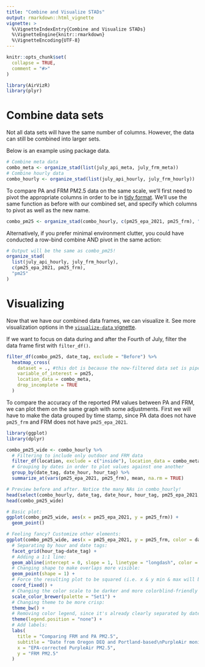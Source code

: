 ```yaml
---
title: "Combine and Visualize STADs"
output: rmarkdown::html_vignette
vignette: >
  %\VignetteIndexEntry{Combine and Visualize STADs}
  %\VignetteEngine{knitr::rmarkdown}
  %\VignetteEncoding{UTF-8}
---
```


```r
knitr::opts_chunk$set(
  collapse = TRUE,
  comment = "#>"
)
```

```r
library(AirVizR)
library(plyr)
```

# Combine data sets

Not all data sets will have the same number of columns. However, the data can still be combined into larger sets.

Below is an example using package data.

```r
# Combine meta data
combo_meta <- organize_stad(list(july_api_meta, july_frm_meta))
# Combine hourly data
combo_hourly <- organize_stad(list(july_api_hourly, july_frm_hourly))
```

To compare PA and FRM PM2.5 data on the same scale, we'll first need to pivot the appropriate columns in order to be in [tidy format](https://r4ds.had.co.nz/tidy-data.html#tidy-data-1).
We'll use the same function as before with our combined set, and specify which columns to pivot as well as the new name.
```r
combo_pm25 <- organize_stad(combo_hourly, c(pm25_epa_2021, pm25_frm), "pm25")
```


Alternatively, if you prefer minimal environment clutter, you could have conducted a row-bind combine AND pivot in the same action:

```r
# Output will be the same as combo_pm25!
organize_stad(
  list(july_api_hourly, july_frm_hourly),
  c(pm25_epa_2021, pm25_frm),
  "pm25"
)
```

# Visualizing
Now that we have our combined data frames, we can visualize it. See more visualization options in the [`visualize-data` vignette](visualize-data.html).

If we want to focus on data during and after the Fourth of July, filter the data frame first with `filter_df()`.

```r
filter_df(combo_pm25, date_tag, exclude = "Before") %>% 
  heatmap_cross(
    dataset = ., #this dot is because the now-filtered data set is piped in from above
    variable_of_interest = pm25,
    location_data = combo_meta,
    drop_incomplete = TRUE
  )
```

To compare the accuracy of the reported PM values between PA and FRM, we can plot them on the same graph with some adjustments. First we will have to make the data grouped by time stamp, since PA data does not have `pm25_frm` and FRM does not have `pm25_epa_2021`.

```r
library(ggplot)
library(dplyr)

combo_pm25_wide <- combo_hourly %>% 
  # Filtering to include only outdoor and FRM data
  filter_df(location, exclude = c("inside"), location_data = combo_meta) %>% 
  # Grouping by dates in order to plot values against one another
  group_by(date_tag, date_hour, hour_tag) %>% 
  summarize_at(vars(pm25_epa_2021, pm25_frm), mean, na.rm = TRUE)

# Preview before and after. Notice the many NAs in combo_hourly!
head(select(combo_hourly, date_tag, date_hour, hour_tag, pm25_epa_2021, pm25_frm))
head(combo_pm25_wide)

# Basic plot:
ggplot(combo_pm25_wide, aes(x = pm25_epa_2021, y = pm25_frm)) +
  geom_point()

# Feeling fancy? Customize other elements:
ggplot(combo_pm25_wide, aes(x = pm25_epa_2021, y = pm25_frm, color = date_tag)) +
  # Separating by hour and date tags:
  facet_grid(hour_tag~date_tag) +
  # Adding a 1:1 line:
  geom_abline(intercept = 0, slope = 1, linetype = "longdash", color = "purple", alpha = 0.5) +
  # Changing shape to make overlaps more visible:
  geom_point(shape = 1) + 
  # Force the resulting plot to be squared (i.e. x & y min & max will be the same):
  coord_fixed() +
  # Changing the color scale to be darker and more colorblind-friendly
  scale_color_brewer(palette = "Set1") +
  # Changing theme to be more crisp:
  theme_bw() +
  # Removing color legend, since it's already clearly separated by date_tag:
  theme(legend.position = "none") +
  # Add labels:
  labs(
    title = "Comparing FRM and PA PM2.5",
    subtitle = "Date from Oregon DEQ and Portland-based\nPurpleAir monitors, respectively",
    x = "EPA-corrected PurpleAir PM2.5",
    y = "FRM PM2.5"
  )
```

